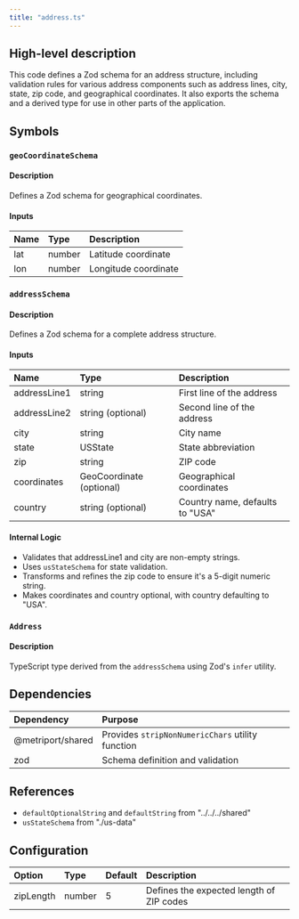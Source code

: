 ```yaml
---
title: "address.ts"
---
```


## High-level description
This code defines a Zod schema for an address structure, including validation rules for various address components such as address lines, city, state, zip code, and geographical coordinates. It also exports the schema and a derived type for use in other parts of the application.

## Symbols

### `geoCoordinateSchema`
#### Description
Defines a Zod schema for geographical coordinates.

#### Inputs
| Name | Type | Description |
|:-----|:-----|:------------|
| lat | number | Latitude coordinate |
| lon | number | Longitude coordinate |

### `addressSchema`
#### Description
Defines a Zod schema for a complete address structure.

#### Inputs
| Name | Type | Description |
|:-----|:-----|:------------|
| addressLine1 | string | First line of the address |
| addressLine2 | string (optional) | Second line of the address |
| city | string | City name |
| state | USState | State abbreviation |
| zip | string | ZIP code |
| coordinates | GeoCoordinate (optional) | Geographical coordinates |
| country | string (optional) | Country name, defaults to "USA" |

#### Internal Logic
- Validates that addressLine1 and city are non-empty strings.
- Uses `usStateSchema` for state validation.
- Transforms and refines the zip code to ensure it's a 5-digit numeric string.
- Makes coordinates and country optional, with country defaulting to "USA".

### `Address`
#### Description
TypeScript type derived from the `addressSchema` using Zod's `infer` utility.

## Dependencies
| Dependency | Purpose |
|:-----------|:--------|
| @metriport/shared | Provides `stripNonNumericChars` utility function |
| zod | Schema definition and validation |

## References
- `defaultOptionalString` and `defaultString` from "../../../shared"
- `usStateSchema` from "./us-data"

## Configuration
| Option | Type | Default | Description |
|:-------|:-----|:--------|:------------|
| zipLength | number | 5 | Defines the expected length of ZIP codes |